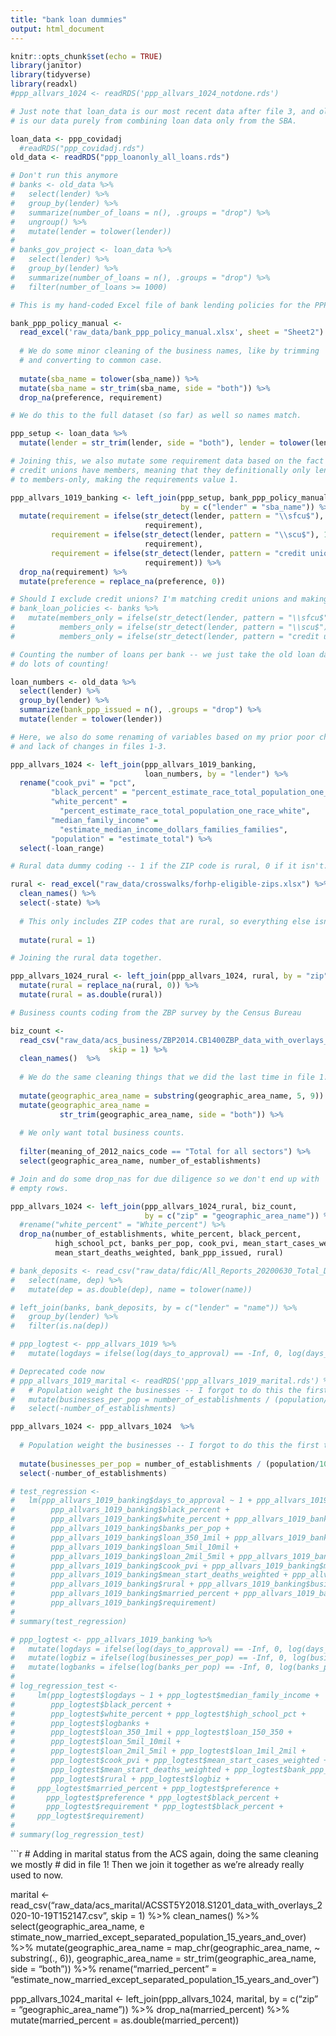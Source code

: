 ```yaml
---
title: "bank loan dummies"
output: html_document
---
```


```r
knitr::opts_chunk$set(echo = TRUE)
library(janitor)
library(tidyverse)
library(readxl)
#ppp_allvars_1024 <- readRDS('ppp_allvars_1024_notdone.rds')

# Just note that loan_data is our most recent data after file 3, and old_data
# is our data purely from combining loan data only from the SBA.

loan_data <- ppp_covidadj
  #readRDS("ppp_covidadj.rds")
old_data <- readRDS("ppp_loanonly_all_loans.rds")
```


```r
# Don't run this anymore
# banks <- old_data %>%
#   select(lender) %>%
#   group_by(lender) %>%
#   summarize(number_of_loans = n(), .groups = "drop") %>%
#   ungroup() %>%
#   mutate(lender = tolower(lender))
# 
# banks_gov_project <- loan_data %>%
#   select(lender) %>%
#   group_by(lender) %>%
#   summarize(number_of_loans = n(), .groups = "drop") %>%
#   filter(number_of_loans >= 1000)
```


```r
# This is my hand-coded Excel file of bank lending policies for the PPP

bank_ppp_policy_manual <- 
  read_excel('raw_data/bank_ppp_policy_manual.xlsx', sheet = "Sheet2") %>%
  
  # We do some minor cleaning of the business names, like by trimming
  # and converting to common case.
  
  mutate(sba_name = tolower(sba_name)) %>%
  mutate(sba_name = str_trim(sba_name, side = "both")) %>%
  drop_na(preference, requirement)

# We do this to the full dataset (so far) as well so names match.

ppp_setup <- loan_data %>%
  mutate(lender = str_trim(lender, side = "both"), lender = tolower(lender))

# Joining this, we also mutate some requirement data based on the fact that
# credit unions have members, meaning that they definitionally only lend
# to members-only, making the requirements value 1.

ppp_allvars_1019_banking <- left_join(ppp_setup, bank_ppp_policy_manual,
                                      by = c("lender" = "sba_name")) %>%
  mutate(requirement = ifelse(str_detect(lender, pattern = "\\sfcu$"), 1, 
                              requirement),
         requirement = ifelse(str_detect(lender, pattern = "\\scu$"), 1, 
                              requirement),
         requirement = ifelse(str_detect(lender, pattern = "credit union"), 1, 
                              requirement)) %>%
  drop_na(requirement) %>%
  mutate(preference = replace_na(preference, 0))
```


```r
# Should I exclude credit unions? I'm matching credit unions and making them members only
# bank_loan_policies <- banks %>%
#   mutate(members_only = ifelse(str_detect(lender, pattern = "\\sfcu$"), 1, 0),
#          members_only = ifelse(str_detect(lender, pattern = "\\scu$"), 1, members_only),
#          members_only = ifelse(str_detect(lender, pattern = "credit union"), 1, members_only))


```


```r
# Counting the number of loans per bank -- we just take the old loan data and
# do lots of counting!

loan_numbers <- old_data %>%
  select(lender) %>%
  group_by(lender) %>%
  summarize(bank_ppp_issued = n(), .groups = "drop") %>%
  mutate(lender = tolower(lender))

# Here, we also do some renaming of variables based on my prior poor choices
# and lack of changes in files 1-3.

ppp_allvars_1024 <- left_join(ppp_allvars_1019_banking, 
                              loan_numbers, by = "lender") %>%
  rename("cook_pvi" = "pct", 
         "black_percent" = "percent_estimate_race_total_population_one_race_black_or_african_american",
         "white_percent" = 
           "percent_estimate_race_total_population_one_race_white",
         "median_family_income" = 
           "estimate_median_income_dollars_families_families",
         "population" = "estimate_total") %>%
  select(-loan_range)
```


```r
# Rural data dummy coding -- 1 if the ZIP code is rural, 0 if it isn't.

rural <- read_excel("raw_data/crosswalks/forhp-eligible-zips.xlsx") %>%
  clean_names() %>%
  select(-state) %>%
  
  # This only includes ZIP codes that are rural, so everything else isn't.
  
  mutate(rural = 1)

# Joining the rural data together.

ppp_allvars_1024_rural <- left_join(ppp_allvars_1024, rural, by = "zip") %>%
  mutate(rural = replace_na(rural, 0)) %>%
  mutate(rural = as.double(rural))
```


```r
# Business counts coding from the ZBP survey by the Census Bureau

biz_count <- 
  read_csv("raw_data/acs_business/ZBP2014.CB1400ZBP_data_with_overlays_2020-10-19T095307.csv",
                      skip = 1) %>%
  clean_names()  %>%
  
  # We do the same cleaning things that we did the last time in file 1.
  
  mutate(geographic_area_name = substring(geographic_area_name, 5, 9)) %>%
  mutate(geographic_area_name = 
           str_trim(geographic_area_name, side = "both")) %>%
  
  # We only want total business counts.
  
  filter(meaning_of_2012_naics_code == "Total for all sectors") %>%
  select(geographic_area_name, number_of_establishments)

# Join and do some drop_nas for due diligence so we don't end up with
# empty rows.

ppp_allvars_1024 <- left_join(ppp_allvars_1024_rural, biz_count, 
                              by = c("zip" = "geographic_area_name")) %>%
  #rename("white_percent" = "White_percent") %>%
  drop_na(number_of_establishments, white_percent, black_percent,
          high_school_pct, banks_per_pop, cook_pvi, mean_start_cases_weighted,
          mean_start_deaths_weighted, bank_ppp_issued, rural)
```


```r
# bank_deposits <- read_csv("raw_data/fdic/All_Reports_20200630_Total_Deposits.csv") %>%
#   select(name, dep) %>%
#   mutate(dep = as.double(dep), name = tolower(name))
```


```r
# left_join(banks, bank_deposits, by = c("lender" = "name")) %>%
#   group_by(lender) %>%
#   filter(is.na(dep))
```


```r
# ppp_logtest <- ppp_allvars_1019 %>%
#   mutate(logdays = ifelse(log(days_to_approval) == -Inf, 0, log(days_to_approval)))
```


```r
# Deprecated code now
# ppp_allvars_1019_marital <- readRDS('ppp_allvars_1019_marital.rds') %>%
#   # Population weight the businesses -- I forgot to do this the first time
#   mutate(businesses_per_pop = number_of_establishments / (population/10000)) %>%
#   select(-number_of_establishments)
```


```r
ppp_allvars_1024 <- ppp_allvars_1024  %>%
  
  # Population weight the businesses -- I forgot to do this the first time
  
  mutate(businesses_per_pop = number_of_establishments / (population/10000)) %>%
  select(-number_of_establishments)

# test_regression <-
#   lm(ppp_allvars_1019_banking$days_to_approval ~ 1 + ppp_allvars_1019_banking$median_family_income +
#        ppp_allvars_1019_banking$black_percent +
#        ppp_allvars_1019_banking$white_percent + ppp_allvars_1019_banking$high_school_pct +
#        ppp_allvars_1019_banking$banks_per_pop + 
#        ppp_allvars_1019_banking$loan_350_1mil + ppp_allvars_1019_banking$loan_150_350 + 
#        ppp_allvars_1019_banking$loan_5mil_10mil +
#        ppp_allvars_1019_banking$loan_2mil_5mil + ppp_allvars_1019_banking$loan_1mil_2mil +
#        ppp_allvars_1019_banking$cook_pvi + ppp_allvars_1019_banking$mean_start_cases_weighted + 
#        ppp_allvars_1019_banking$mean_start_deaths_weighted + ppp_allvars_1019_banking$bank_ppp_issued +
#        ppp_allvars_1019_banking$rural + ppp_allvars_1019_banking$businesses_per_pop +
#        ppp_allvars_1019_banking$married_percent + ppp_allvars_1019_banking$preference +
#        ppp_allvars_1019_banking$requirement)
# 
# summary(test_regression)
```


```r
# ppp_logtest <- ppp_allvars_1019_banking %>%
#   mutate(logdays = ifelse(log(days_to_approval) == -Inf, 0, log(days_to_approval))) %>%
#   mutate(logbiz = ifelse(log(businesses_per_pop) == -Inf, 0, log(businesses_per_pop))) %>%
#   mutate(logbanks = ifelse(log(banks_per_pop) == -Inf, 0, log(banks_per_pop)))
# 
# log_regression_test <- 
#     lm(ppp_logtest$logdays ~ 1 + ppp_logtest$median_family_income +
#        ppp_logtest$black_percent +
#        ppp_logtest$white_percent + ppp_logtest$high_school_pct +
#        ppp_logtest$logbanks + 
#        ppp_logtest$loan_350_1mil + ppp_logtest$loan_150_350 + 
#        ppp_logtest$loan_5mil_10mil +
#        ppp_logtest$loan_2mil_5mil + ppp_logtest$loan_1mil_2mil +
#        ppp_logtest$cook_pvi + ppp_logtest$mean_start_cases_weighted + 
#        ppp_logtest$mean_start_deaths_weighted + ppp_logtest$bank_ppp_issued +
#        ppp_logtest$rural + ppp_logtest$logbiz + 
#     ppp_logtest$married_percent + ppp_logtest$preference + 
#       ppp_logtest$preference * ppp_logtest$black_percent + 
#       ppp_logtest$requirement * ppp_logtest$black_percent +
#     ppp_logtest$requirement)
# 
# summary(log_regression_test)
```

```r

# Adding in marital status from the ACS again, doing the same cleaning we mostly
# did in file 1! Then we join it together as we're already really used to now.

marital <- 
  read_csv("raw_data/acs_marital/ACSST5Y2018.S1201_data_with_overlays_2020-10-19T152147.csv",
                    skip = 1) %>%
  clean_names() %>%
  select(geographic_area_name, e
         stimate_now_married_except_separated_population_15_years_and_over) %>%
  mutate(geographic_area_name = map_chr(geographic_area_name, ~ substring(., 6)),
         geographic_area_name = 
           str_trim(geographic_area_name, side = "both")) %>%
  rename("married_percent" = 
           "estimate_now_married_except_separated_population_15_years_and_over")

ppp_allvars_1024_marital <- left_join(ppp_allvars_1024, marital, 
                                      by = c("zip" = "geographic_area_name")) %>%
  drop_na(married_percent) %>%
  mutate(married_percent = as.double(married_percent))